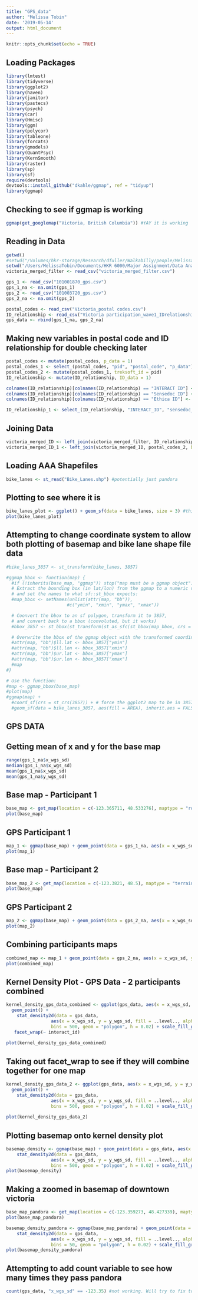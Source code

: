 ```yaml
---
title: "GPS_data"
author: "Melissa Tobin"
date: '2019-05-14'
output: html_document
---
```


```r
knitr::opts_chunk$set(echo = TRUE)
```


## Loading Packages
```r
library(lmtest)
library(tidyverse)
library(ggplot2)
library(haven)
library(janitor)
library(pastecs)
library(psych)
library(car)
library(Hmisc)
library(ggm)
library(polycor)
library(tableone)
library(forcats)
library(gmodels)
library(QuantPsyc)
library(KernSmooth)
library(raster)
library(sp)
library(sf)
require(devtools)
devtools::install_github("dkahle/ggmap", ref = "tidyup")
library(ggmap)
```

## Checking to see if ggmap is working
```r
ggmap(get_googlemap("Victoria, British Columbia")) #YAY it is working 
```

## Reading in Data
```r
getwd()
#setwd("/Volumes/hkr-storage/Research/dfuller/Walkabilly/people/Melissa Tobin/HKR 6000/Data Analysis") #only use on lab computer
setwd("/Users/MelissaTobin/Documents/HKR 6000/Major Assignment/Data Analysis")
victoria_merged_filter <- read_csv("victoria_merged_filter.csv")

gps_1 <- read_csv("101001870_gps.csv")
gps_1_na <- na.omit(gps_1)
gps_2 <- read_csv("101003720_gps.csv")
gps_2_na <- na.omit(gps_2)

postal_codes <- read_csv("Victoria_postal codes.csv")
ID_relationship <- read_csv("Victoria participation_wave1_IDrelationship.csv")
gps_data <- rbind(gps_1_na, gps_2_na) 
```

## Making new variables in postal code and ID relationship for double checking later
```r
postal_codes <- mutate(postal_codes, p_data = 1)
postal_codes_1 <- select_(postal_codes, "pid", "postal_code", "p_data")
postal_codes_2 <- mutate(postal_codes_1, treksoft_id = pid)
ID_relationship <- mutate(ID_relationship, ID_data = 1)

colnames(ID_relationship)[colnames(ID_relationship) == "INTERACT ID"] <- "INTERACT_ID"
colnames(ID_relationship)[colnames(ID_relationship) == "Sensedoc ID"] <- "sensedoc_ID"
colnames(ID_relationship)[colnames(ID_relationship) == "Ethica ID"] <- "ethica_ID"

ID_relationship_1 <- select_(ID_relationship, "INTERACT_ID", "sensedoc_ID", "ethica_ID", "ID_data", "treksoft_id")
```

## Joining Data
```r
victoria_merged_ID <- left_join(victoria_merged_filter, ID_relationship_1, by = "treksoft_id")
victoria_merged_ID_1 <- left_join(victoria_merged_ID, postal_codes_2, by = "treksoft_id")
```

## Loading AAA Shapefiles
```r
bike_lanes <- st_read("Bike_Lanes.shp") #potentially just pandora
```

## Plotting to see where it is
```r
bike_lanes_plot <- ggplot() + geom_sf(data = bike_lanes, size = 3) #this works
plot(bike_lanes_plot)
```

## Attempting to change coordinate system to allow both plotting of basemap and bike lane shape file data
```r
#bike_lanes_3857 <- st_transform(bike_lanes, 3857)

#ggmap_bbox <- function(map) {
  #if (!inherits(base_map, "ggmap")) stop("map must be a ggmap object")
  # Extract the bounding box (in lat/lon) from the ggmap to a numeric vector, 
  # and set the names to what sf::st_bbox expects:
  #map_bbox <- setNames(unlist(attr(map, "bb")), 
                       #c("ymin", "xmin", "ymax", "xmax"))

  # Coonvert the bbox to an sf polygon, transform it to 3857, 
  # and convert back to a bbox (convoluted, but it works)
  #bbox_3857 <- st_bbox(st_transform(st_as_sfc(st_bbox(map_bbox, crs = 4326)), 3857))

  # Overwrite the bbox of the ggmap object with the transformed coordinates 
  #attr(map, "bb")$ll.lat <- bbox_3857["ymin"]
  #attr(map, "bb")$ll.lon <- bbox_3857["xmin"]
  #attr(map, "bb")$ur.lat <- bbox_3857["ymax"]
  #attr(map, "bb")$ur.lon <- bbox_3857["xmax"]
  #map
#}

# Use the function:
#map <- ggmap_bbox(base_map)
#plot(map)
#ggmap(map) + 
  #coord_sf(crs = st_crs(3857)) + # force the ggplot2 map to be in 3857
  #geom_sf(data = bike_lanes_3857, aes(fill = AREA), inherit.aes = FALSE)
```

## GPS DATA
## Getting mean of x and y for the base map 
```r
range(gps_1_na$x_wgs_sd)
median(gps_1_na$x_wgs_sd)
mean(gps_1_na$x_wgs_sd)
mean(gps_1_na$y_wgs_sd)
```

## Base map - Participant 1
```r
base_map <- get_map(location = c(-123.365711, 48.533276), maptype = "roadmap", source = "google", zoom = 11)
plot(base_map)
```

## GPS Participant 1
```r
map_1 <- ggmap(base_map) + geom_point(data = gps_1_na, aes(x = x_wgs_sd, y = y_wgs_sd), color = "red", size = 1)
plot(map_1)
```

## Base map - Participant 2
```r
base_map_2 <- get_map(location = c(-123.3821, 48.5), maptype = "terrain", source = "google", zoom = 11)
plot(base_map)
```

## GPS Participant 2
```r
map_2 <- ggmap(base_map) + geom_point(data = gps_2_na, aes(x = x_wgs_sd, y = y_wgs_sd), color = "red", size = 0.5)
plot(map_2)
```

## Combining participants maps
```r
combined_map <- map_1 + geom_point(data = gps_2_na, aes(x = x_wgs_sd, y = y_wgs_sd), color = "blue", size = 0.5)
plot(combined_map)
```


## Kernel Density Plot - GPS Data - 2 participants combined 
```r
kernel_density_gps_data_combined <- ggplot(gps_data, aes(x = x_wgs_sd, y = y_wgs_sd, alpha = 0.2)) +
  geom_point() + 
    stat_density2d(data = gps_data, 
                 aes(x = x_wgs_sd, y = y_wgs_sd, fill = ..level.., alpha = ..level..), size = 1, 
                 bins = 500, geom = "polygon", h = 0.02) + scale_fill_gradient(low = "green", high = "red") + 
   facet_wrap(~ interact_id)
  
plot(kernel_density_gps_data_combined)
```

## Taking out facet_wrap to see if they will combine together for one map
```r
kernel_density_gps_data_2 <- ggplot(gps_data, aes(x = x_wgs_sd, y = y_wgs_sd, alpha = 0.2)) +
  geom_point() + 
    stat_density2d(data = gps_data, 
                 aes(x = x_wgs_sd, y = y_wgs_sd, fill = ..level.., alpha = ..level..), size = 1, 
                 bins = 500, geom = "polygon", h = 0.02) + scale_fill_gradient(low = "green", high = "red") 
  
plot(kernel_density_gps_data_2)
```

## Plotting basemap onto kernel density plot 
```r
basemap_density <- ggmap(base_map) + geom_point(data = gps_data, aes(x = x_wgs_sd, y = y_wgs_sd))  + 
    stat_density2d(data = gps_data, 
                 aes(x = x_wgs_sd, y = y_wgs_sd, fill = ..level.., alpha = ..level..), size = 1, 
                 bins = 500, geom = "polygon", h = 0.02) + scale_fill_gradient(low = "green", high = "red") 
plot(basemap_density)
```

## Making a zoomed in basemap of downtown victoria
```r
base_map_pandora <- get_map(location = c(-123.359273, 48.427339), maptype = "roadmap", source = "google", zoom = 13)
plot(base_map_pandora)

basemap_density_pandora <- ggmap(base_map_pandora) + geom_point(data = gps_data, aes(x = x_wgs_sd, y = y_wgs_sd))  + 
    stat_density2d(data = gps_data, 
                 aes(x = x_wgs_sd, y = y_wgs_sd, fill = ..level.., alpha = ..level..), size = 1, 
                 bins = 50, geom = "polygon", h = 0.02) + scale_fill_gradient(low = "green", high = "red") #made the bins lower to see what would happen. 
plot(basemap_density_pandora)
```

## Attempting to add count variable to see how many times they pass pandora
```r
count(gps_data, "x_wgs_sd" == -123.35) #not working. Will try to fix tomorrow. 
```
